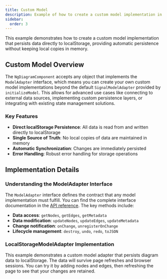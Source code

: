 ```yaml
---
title: Custom Model
description: Example of how to create a custom model implementation in ngDiagram
sidebar:
  order: 3
---
```



This example demonstrates how to create a custom model implementation that persists data directly to localStorage, providing automatic persistence without keeping local copies in memory.

## Custom Model Overview

The `NgDiagramComponent` accepts any object that implements the `ModelAdapter` interface, which means you can create your own custom model implementations beyond the default `SignalModelAdapter` provided by `initializeModel`. This allows for advanced use cases like connecting to external data sources, implementing custom persistence layers, or integrating with existing state management solutions.

### Key Features

- **Direct localStorage Persistence**: All data is read from and written directly to localStorage
- **Single Source of Truth**: No local copies of data are maintained in memory
- **Automatic Synchronization**: Changes are immediately persisted
- **Error Handling**: Robust error handling for storage operations

## Implementation Details

### Understanding the ModelAdapter Interface

The `ModelAdapter` interface defines the contract that any model implementation must fulfill. You can find the complete interface documentation in the [API reference](/docs/api/other/modeladapter/). The key methods include:

- **Data access**: `getNodes`, `getEdges`, `getMetadata`
- **Data modification**: `updateNodes`, `updateEdges`, `updateMetadata`
- **Change notification**: `onChange`, `unregisterOnChange`
- **Lifecycle management**: `destroy`, `undo`, `redo`, `toJSON`

### LocalStorageModelAdapter Implementation

This example demonstrates a custom model adapter that persists diagram data to localStorage. The data will survive page refreshes and browser sessions. You can try it by adding nodes and edges, then refreshing the page to see that your changes are retained.

<CustomModel />

<ExampleViewer dirName="custom-model" />
